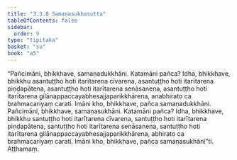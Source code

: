 ```yaml
---
title: "3.3.8 Samaṇasukhasutta"
tableOfContents: false
sidebar:
  order: 9
type: "tipitaka"
basket: "su"
book: "a5"
---
```



<DynamicBreadcrumb />

<Division number="128" book="a5">

<Paragraph number="722" book="a5">
“Pañcimāni, bhikkhave, samaṇadukkhāni. Katamāni pañca? Idha, bhikkhave, bhikkhu asantuṭṭho hoti itarītarena cīvarena, asantuṭṭho hoti itarītarena piṇḍapātena, asantuṭṭho hoti itarītarena senāsanena, asantuṭṭho hoti itarītarena gilānappaccayabhesajjaparikkhārena, anabhirato ca brahmacariyaṃ carati. Imāni kho, bhikkhave, pañca samaṇadukkhāni.
</Paragraph>

<Paragraph number="723" book="a5">
Pañcimāni, bhikkhave, samaṇasukhāni. Katamāni pañca? Idha, bhikkhave, bhikkhu santuṭṭho hoti itarītarena cīvarena, santuṭṭho hoti itarītarena piṇḍapātena, santuṭṭho hoti itarītarena senāsanena, santuṭṭho hoti itarītarena gilānappaccayabhesajjaparikkhārena, abhirato ca brahmacariyaṃ carati. Imāni kho, bhikkhave, pañca samaṇasukhānī”ti.

</Paragraph>
</Division>

<Paragraph number="724" type="center" book="a5">
Aṭṭhamaṃ.
</Paragraph>